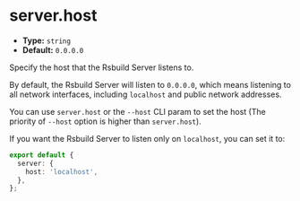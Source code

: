 # server.host

- **Type:** `string`
- **Default:** `0.0.0.0`

Specify the host that the Rsbuild Server listens to.

By default, the Rsbuild Server will listen to `0.0.0.0`, which means listening to all network interfaces, including `localhost` and public network addresses.

You can use `server.host` or the `--host` CLI param to set the host (The priority of `--host` option is higher than `server.host`).

If you want the Rsbuild Server to listen only on `localhost`, you can set it to:

```ts
export default {
  server: {
    host: 'localhost',
  },
};
```
